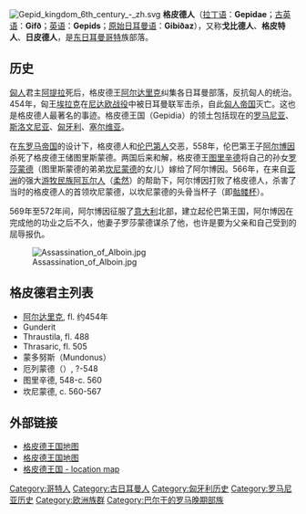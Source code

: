 [[File:Gepid_kingdom_6th_century_-_zh.svg|thumb]]
'''格皮德人'''（[[拉丁语|拉丁语]]：'''Gepidae'''；[[古英语|古英语]]：'''Gifð'''；[[英语|英语]]：'''Gepids'''；[[原始日耳曼语|原始日耳曼语]]：'''Gibiðaz'''），又称'''戈比德人'''、'''格皮特人'''、'''日皮德人'''，是[[日耳曼人#东日耳曼人|东日耳曼]][[哥特|哥特]]族部落。

==历史==
[[匈人|匈人]]君主[[阿提拉|阿提拉]]死后，格皮德王[[阿尔达里克|阿尔达里克]]纠集各日耳曼部落，反抗匈人的统治。454年，匈王[[埃拉克|埃拉克]]在[[尼达欧战役|尼达欧战役]]中被日耳曼联军击杀，自此[[匈人帝国|匈人帝国]]灭亡。这也是格皮德人最著名的事迹。格皮德王国（Gepidia）的领土包括现在的[[罗马尼亚|罗马尼亚]]、[[斯洛文尼亚|斯洛文尼亚]]、[[匈牙利|匈牙利]]、[[塞尔维亚|塞尔维亚]]。

在[[东罗马帝国|东罗马帝国]]的设计下，格皮德人和[[伦巴第人|伦巴第人]]交恶，558年，伦巴第王子[[阿尔博因|阿尔博因]]杀死了格皮德王储图里斯蒙德。两国后来和解，格皮德王[[图里辛德|图里辛德]]将自己的孙女[[罗莎蒙德|罗莎蒙德]]（图里斯蒙德的弟弟[[坎尼蒙德|坎尼蒙德]]的女儿）嫁给了阿尔博因。566年，在来自[[亚洲|亚洲]]的强大[[游牧民族|游牧民族]][[阿瓦尔人|阿瓦尔人]]（[[柔然|柔然]]）的帮助下，阿尔博因打败了格皮德人，杀害了当时的格皮德人的首领坎尼蒙德，以坎尼蒙德的头骨当杯子（即[[骷髅杯|骷髅杯]]）。

569年至572年间，阿尔博因征服了[[意大利|意大利]]北部，建立起伦巴第王国，阿尔博因在完成他的功业之后不久，他妻子罗莎蒙德谋杀了他，也许是要为父亲和自己受到的屈辱报仇。


[[File:Assassination_of_Alboin.jpg|left]]

==格皮德君主列表==
<!--*[[Fastida|Fastida]], fl. c. 250 -->
*[[阿尔达里克|阿尔达里克]], fl. 约454年
*Gunderit
*Thraustila, fl. 488
*Thrasaric, fl. 505
*蒙多努斯（Mundonus）
*厄列蒙德（{{le|Elemund}}）, ?-548
*图里辛德{{le|Thurisind}}, 548-c. 560
*坎尼蒙德{{le|Cunimund}}, c. 560-567


== 外部链接 ==
* [http://www.historyonmaps.com/ColourSamples/cbig/Gepidak.jpg 格皮德王国地图] {{Wayback|url=http://www.historyonmaps.com/ColourSamples/cbig/Gepidak.jpg |date=20120312120216 }}
* [http://www.euratlas.com/history_europe/europe_map_0500.html 格皮德王国地图] {{Wayback|url=http://www.euratlas.com/history_europe/europe_map_0500.html |date=20201105232042 }}
* [https://web.archive.org/web/20071203100937/http://indoeuro.bizland.com/project/chron/europe3.gif 格皮德王国 - location map]
{{Ethnic-group-stub}}

{{Early Germanic Kingdoms}}
[[Category:哥特人|Category:哥特人]]
[[Category:古日耳曼人|Category:古日耳曼人]]
[[Category:匈牙利历史|Category:匈牙利历史]]
[[Category:罗马尼亚历史|Category:罗马尼亚历史]]
[[Category:欧洲族群|Category:欧洲族群]]
[[Category:巴尔干的罗马晚期部族|Category:巴尔干的罗马晚期部族]]